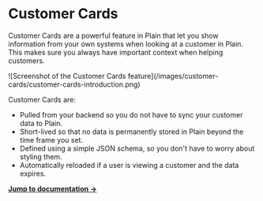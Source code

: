 
# Customer Cards

Customer Cards are a powerful feature in Plain that let you show information from your own systems when looking at a customer in Plain. This makes sure you always have important context when helping customers.

<ImageContainer withBorder={true}>
  ![Screenshot of the Customer Cards
  feature](/images/customer-cards/customer-cards-introduction.png)
</ImageContainer>

Customer Cards are:

- Pulled from your backend so you do not have to sync your customer data to Plain.
- Short-lived so that no data is permanently stored in Plain beyond the time frame you set.
- Defined using a simple JSON schema, so you don't have to worry about styling them.
- Automatically reloaded if a user is viewing a customer and the data expires.

[**Jump to documentation →**](/customer-cards)
